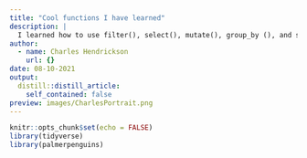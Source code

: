 ```yaml
---
title: "Cool functions I have learned"
description: |
  I learned how to use filter(), select(), mutate(), group_by (), and summarize() functions to wrangle data. 
author:
  - name: Charles Hendrickson
    url: {}
date: 08-10-2021
output:
  distill::distill_article:
    self_contained: false
preview: images/CharlesPortrait.png
---
```



```r
knitr::opts_chunk$set(echo = FALSE)
library(tidyverse)
library(palmerpenguins)

```

```r


```



